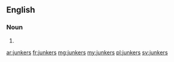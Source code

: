 ==English==

===Noun===
{{head|en}}

# {{plural of|junker}}

[[ar:junkers]]
[[fr:junkers]]
[[mg:junkers]]
[[my:junkers]]
[[pl:junkers]]
[[sv:junkers]]